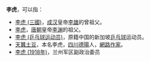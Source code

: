 '''李虎'''，可以指：
*[[李虎_(三國)|李虎 (三國)]]，[[成汉|成汉]]皇帝[[李雄|李雄]]的曾祖父。
*[[李虎|李虎]]，[[唐朝|唐朝]]皇帝[[李渊|李渊]]的祖父。
*[[李虎_(乒乓球运动员)|李虎 (乒乓球运动员)]]，原籍中国的新加坡[[乒乓球|乒乓球]]运动员。
*[[天蠶土豆|天蠶土豆]]，本名李虎，[[四川|四川]][[德陽|德陽]]人，[[網路作家|網路作家]]。
*[[李虎_(1918年)|李虎 (1918年)]]，兰州军区副政治委员

{{Disambig|H|Cat=二字李姓人名消歧义}}